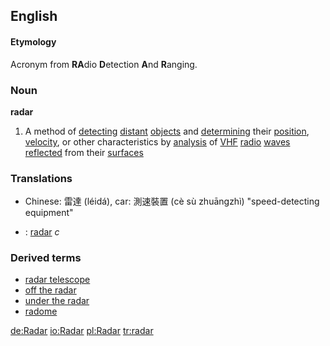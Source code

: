 ==English==
====Etymology====
Acronym from '''RA'''dio '''D'''etection '''A'''nd '''R'''anging.
===Noun===
{{wikipedia}}
'''radar'''
# A method of [[detecting]] [[distant]] [[object]]s and [[determining]] their [[position]], [[velocity]], or other characteristics by [[analysis]] of [[VHF]] [[radio]] [[wave]]s [[reflect]]ed from their [[surface]]s

===Translations===
*Chinese: 雷達 (léidá), car: 測速裝置 (cè sù zhuāngzhì) "speed-detecting equipment"
*{{sv}}: [[radar]] ''c''

===Derived terms===
*[[radar telescope]]
*[[off the radar]]
*[[under the radar]]
*[[radome]]

[[de:Radar]]
[[io:Radar]]
[[pl:Radar]]
[[tr:radar]]